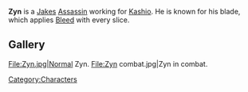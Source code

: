 {{stub}}

{{Character
| race = Phicket
| location = Murder Bay
| faction = jakes
| title = Assassin
}}

'''Zyn''' is a [[Jakes]] [[Assassin]] working for [[Kashio]]. He is known for his blade, which applies [[Bleed]] with every slice.

== Gallery ==
<gallery>
File:Zyn.jpg|Normal Zyn.
File:Zyn combat.jpg|Zyn in combat.
</gallery>


[[Category:Characters]]